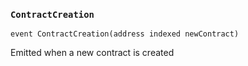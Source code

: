 ### `ContractCreation`
```solidity
event ContractCreation(address indexed newContract)
```

Emitted when a new contract is created